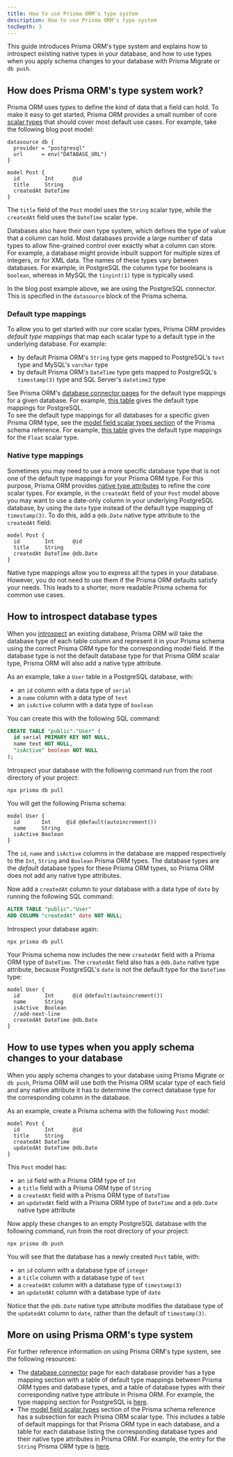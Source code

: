 ```yaml
---
title: How to use Prisma ORM's type system
description: How to use Prisma ORM's type system
tocDepth: 3
---
```

<head>
    <title>{frontMatter.metaTitle}</title>
</head>

<TopBlock>

This guide introduces Prisma ORM's type system and explains how to introspect existing native types in your database, and how to use types when you apply schema changes to your database with Prisma Migrate or `db push`.

</TopBlock>

## How does Prisma ORM's type system work?

Prisma ORM uses _types_ to define the kind of data that a field can hold. To make it easy to get started, Prisma ORM provides a small number of core [scalar types](/orm/reference/prisma-schema-reference#model-field-scalar-types) that should cover most default use cases. For example, take the following blog post model:

```prisma file=schema.prisma showLineNumbers
datasource db {
  provider = "postgresql"
  url      = env("DATABASE_URL")
}

model Post {
  id        Int      @id
  title     String
  createdAt DateTime
}
```

The `title` field of the `Post` model uses the `String` scalar type, while the `createdAt` field uses the `DateTime` scalar type.

Databases also have their own type system, which defines the type of value that a column can hold. Most databases provide a large number of data types to allow fine-grained control over exactly what a column can store. For example, a database might provide inbuilt support for multiple sizes of integers, or for XML data. The names of these types vary between databases. For example, in PostgreSQL the column type for booleans is `boolean`, whereas in MySQL the `tinyint(1)` type is typically used.

In the blog post example above, we are using the PostgreSQL connector. This is specified in the `datasource` block of the Prisma schema.

### Default type mappings

To allow you to get started with our core scalar types, Prisma ORM provides _default type mappings_ that map each scalar type to a default type in the underlying database. For example:

- by default Prisma ORM's `String` type gets mapped to PostgreSQL's `text` type and MySQL's `varchar` type
- by default Prisma ORM's `DateTime` type gets mapped to PostgreSQL's `timestamp(3)` type and SQL Server's `datetime2` type

See Prisma ORM's [database connector pages](/orm/overview/databases) for the default type mappings for a given database. For example, [this table](/orm/overview/databases/postgresql#type-mapping-between-postgresql-and-prisma-schema) gives the default type mappings for PostgreSQL.  
To see the default type mappings for all databases for a specific given Prisma ORM type, see the [model field scalar types section](/orm/reference/prisma-schema-reference#model-field-scalar-types) of the Prisma schema reference. For example, [this table](/orm/reference/prisma-schema-reference#float) gives the default type mappings for the `Float` scalar type.

### Native type mappings

Sometimes you may need to use a more specific database type that is not one of the default type mappings for your Prisma ORM type. For this purpose, Prisma ORM provides [native type attributes](/orm/prisma-schema/data-model/models#native-types-mapping) to refine the core scalar types. For example, in the `createdAt` field of your `Post` model above you may want to use a date-only column in your underlying PostgreSQL database, by using the `date` type instead of the default type mapping of `timestamp(3)`. To do this, add a `@db.Date` native type attribute to the `createdAt` field:

```prisma file=schema.prisma showLineNumbers
model Post {
  id        Int      @id
  title     String
  createdAt DateTime @db.Date
}
```

Native type mappings allow you to express all the types in your database. However, you do not need to use them if the Prisma ORM defaults satisfy your needs. This leads to a shorter, more readable Prisma schema for common use cases.

## How to introspect database types

When you [introspect](/orm/prisma-schema/introspection) an existing database, Prisma ORM will take the database type of each table column and represent it in your Prisma schema using the correct Prisma ORM type for the corresponding model field. If the database type is not the default database type for that Prisma ORM scalar type, Prisma ORM will also add a native type attribute.

As an example, take a `User` table in a PostgreSQL database, with:

- an `id` column with a data type of `serial`
- a `name` column with a data type of `text`
- an `isActive` column with a data type of `boolean`

You can create this with the following SQL command:

```sql
CREATE TABLE "public"."User" (
  id serial PRIMARY KEY NOT NULL,
  name text NOT NULL,
  "isActive" boolean NOT NULL
);
```

Introspect your database with the following command run from the root directory of your project:

```terminal
npx prisma db pull
```

You will get the following Prisma schema:

```prisma file=schema.prisma showLineNumbers
model User {
  id       Int     @id @default(autoincrement())
  name     String
  isActive Boolean
}
```

The `id`, `name` and `isActive` columns in the database are mapped respectively to the `Int`, `String` and `Boolean` Prisma ORM types. The database types are the _default_ database types for these Prisma ORM types, so Prisma ORM does not add any native type attributes.

Now add a `createdAt` column to your database with a data type of `date` by running the following SQL command:

```sql
ALTER TABLE "public"."User"
ADD COLUMN "createdAt" date NOT NULL;
```

Introspect your database again:

```terminal
npx prisma db pull
```

Your Prisma schema now includes the new `createdAt` field with a Prisma ORM type of `DateTime`. The `createdAt` field also has a `@db.Date` native type attribute, because PostgreSQL's `date` is not the default type for the `DateTime` type:

```prisma file=schema.prisma highlight=5;add showLineNumbers
model User {
  id        Int      @id @default(autoincrement())
  name      String
  isActive  Boolean
  //add-next-line
  createdAt DateTime @db.Date
}
```

## How to use types when you apply schema changes to your database

When you apply schema changes to your database using Prisma Migrate or `db push`, Prisma ORM will use both the Prisma ORM scalar type of each field and any native attribute it has to determine the correct database type for the corresponding column in the database.

As an example, create a Prisma schema with the following `Post` model:

```prisma file=schema.prisma showLineNumbers
model Post {
  id        Int      @id
  title     String
  createdAt DateTime
  updatedAt DateTime @db.Date
}
```

This `Post` model has:

- an `id` field with a Prisma ORM type of `Int`
- a `title` field with a Prisma ORM type of `String`
- a `createdAt` field with a Prisma ORM type of `DateTime`
- an `updatedAt` field with a Prisma ORM type of `DateTime` and a `@db.Date` native type attribute

Now apply these changes to an empty PostgreSQL database with the following command, run from the root directory of your project:

```terminal
npx prisma db push
```

You will see that the database has a newly created `Post` table, with:

- an `id` column with a database type of `integer`
- a `title` column with a database type of `text`
- a `createdAt` column with a database type of `timestamp(3)`
- an `updatedAt` column with a database type of `date`

Notice that the `@db.Date` native type attribute modifies the database type of the `updatedAt` column to `date`, rather than the default of `timestamp(3)`.

## More on using Prisma ORM's type system

For further reference information on using Prisma ORM's type system, see the following resources:

- The [database connector](/orm/overview) page for each database provider has a type mapping section with a table of default type mappings between Prisma ORM types and database types, and a table of database types with their corresponding native type attribute in Prisma ORM. For example, the type mapping section for PostgreSQL is [here](/orm/overview/databases/postgresql#type-mapping-between-postgresql-and-prisma-schema).
- The [model field scalar types](/orm/reference/prisma-schema-reference#model-field-scalar-types) section of the Prisma schema reference has a subsection for each Prisma ORM scalar type. This includes a table of default mappings for that Prisma ORM type in each database, and a table for each database listing the corresponding database types and their native type attributes in Prisma ORM. For example, the entry for the `String` Prisma ORM type is [here](/orm/reference/prisma-schema-reference#string).
